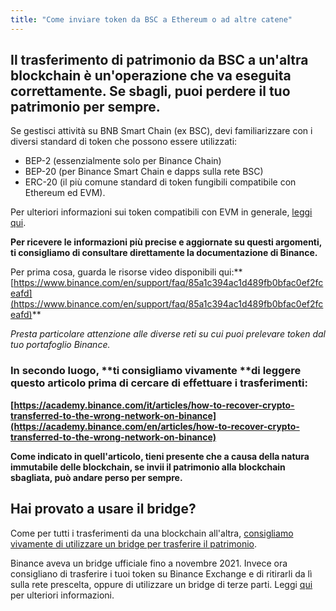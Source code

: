 ```yaml
---
title: "Come inviare token da BSC a Ethereum o ad altre catene"
---
```


## Il trasferimento di patrimonio da BSC a un'altra blockchain è un'operazione che va eseguita correttamente. Se sbagli, puoi **perdere il tuo patrimonio per sempre.**

Se gestisci attività su BNB Smart Chain (ex BSC), devi familiarizzare con i diversi standard di token che possono essere utilizzati:

- BEP-2 (essenzialmente solo per Binance Chain)
- BEP-20 (per Binance Smart Chain e dapps sulla rete BSC)
- ERC-20 (il più comune standard di token fungibili compatibile con Ethereum ed EVM).

Per ulteriori informazioni sui token compatibili con EVM in generale, [leggi qui](/managing-my-tokens/user-guide-tokens).

**Per ricevere le informazioni più precise e aggiornate su questi argomenti, ti consigliamo di consultare direttamente la documentazione di Binance.**

Per prima cosa, guarda le risorse video disponibili qui:** [https://www.binance.com/en/support/faq/85a1c394ac1d489fb0bfac0ef2fceafd](https://www.binance.com/en/support/faq/85a1c394ac1d489fb0bfac0ef2fceafd)**

_Presta particolare attenzione alle diverse reti su cui puoi prelevare token dal tuo portafoglio Binance._

### In secondo luogo, **ti consigliamo vivamente **di leggere questo articolo prima di cercare di effettuare i trasferimenti:

**[https://academy.binance.com/it/articles/how-to-recover-crypto-transferred-to-the-wrong-network-on-binance](https://academy.binance.com/en/articles/how-to-recover-crypto-transferred-to-the-wrong-network-on-binance)**

**Come indicato in quell'articolo, tieni presente che a causa della natura immutabile delle blockchain, se invii il patrimonio alla blockchain sbagliata, può andare perso per sempre.**

## Hai provato a usare il bridge?

Come per tutti i trasferimenti da una blockchain all'altra, [consigliamo vivamente di utilizzare un bridge per trasferire il patrimonio](/networks-and-sidechains/field-guide-to-bridges).

Binance aveva un bridge ufficiale fino a novembre 2021. Invece ora consigliano di trasferire i tuoi token su Binance Exchange e di ritirarli da lì sulla rete prescelta, oppure di utilizzare un bridge di terze parti. Leggi [qui](https://www.binance.org/en/bridge) per ulteriori informazioni.
